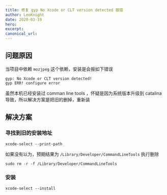 ```yaml
---
title: 修复 gyp No Xcode or CLT version detected 报错
author: LeoKnight
date: 2020-03-19
hero:
excerpt:
canonical_url:
---
```


## 问题原因
当项目中依赖 `mozjpeg` 这个依赖，安装是会报如下错误

```shell
gyp: No Xcode or CLT version detected!
gyp ERR! configure error
```
虽然本机已经安装过 comman line tools ，怀疑是因为系统版本升级到 catalina 导致，所以解决方案是把旧的删掉，重新装

## 解决方案

### 寻找到旧的安装地址

```shell
xcode-select --print-path
```
如果没有以为，预期结果为 `/Library/Developer/CommandLineTools`
执行删除

```shell
sudo rm -r -f /Library/Developer/CommandLineTools
```

### 安装

```shell
xcode-select --install
```

